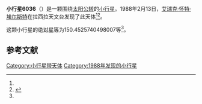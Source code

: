 {{Infobox planet
| bgcolour = #FFFFC0
| name = 6036 Weinberg
| symbol = 
| image = 
| caption = 
| discovery = yes
| discovery_ref = 
| discoverer = [[艾瑞克·怀特·埃尔斯特|艾瑞克·怀特·埃尔斯特]]
| discovery_site = [[拉西拉天文台|拉西拉天文台]] 
| discovered = 1988年2月13日
| designations = yes
| mp_name = 
| named_after = 
| alt_names = 1988 CV3/ 1990 RZ4
| mp_category = [[主带小行星|主带小行星]]
| orbit_ref = <ref name="a">[http://ssd.jpl.nasa.gov/sbdb.cgi?sstr=6036 6036 Weinberg] {{Wayback|url=http://ssd.jpl.nasa.gov/sbdb.cgi?sstr=6036 |date=20140815160331 }}，小行星數據庫瀏覽器（JPL Small-Body Database Browser）－[[美国国家航空航天局|美国国家航空航天局]]喷气推进实验室</ref>
| epoch = 2456400.5 (2013年4月18日更新)
| aphelion = {{convert|3.305339176636865|AU|km|3|abbr=on|lk=out}}
| perihelion = {{convert|2.207521009600397|AU|km|3|abbr=on}}
| semimajor = {{convert|2.756430093118631|AU|km|3|abbr=on}}
| eccentricity = 0.199137676
| period = 1671.548187 [[日|日]]<br />4.58[[儒略年|儒略年]]
| avg_speed = 
| inclination = 13.84953767978051
| asc_node = 189.584574997753
| mean_anomaly = 
| arg_peri = 150.4525740498007
| satellites = 
| physical_characteristics = yes
| dimensions = 
| mass = 
| density = 
| surface_grav = 
| escape_velocity = 
| sidereal_day = 
| axial_tilt = 
| pole_ecliptic_lat = 
| pole_ecliptic_lon = 
| albedo = 
| temperatures= 
| temp_name1 = 
| mean_temp_1 = 
| max_temp_1 = 
| temp_name2 = 
| max_temp_2 = 
| spectral_type = 
| abs_magnitude = 150.4525740498007
}}

'''小行星6036'''（{{lang-en|6036 Weinberg}}）是一颗围绕[[太阳|太阳]][[公转|公转]]的[[小行星|小行星]]。1988年2月13日，[[艾瑞克·怀特·埃尔斯特|艾瑞克·怀特·埃尔斯特]]在拉西拉天文台发现了此天体<ref name="a" /><ref>{{cite news|title=小行星列表|url=http://cfa-www.harvard.edu/iau/lists/NumberedMPs.txt|accessdate=2013-07-08|newspaper=哈佛大学|archive-date=2008-05-17|archive-url=https://web.archive.org/web/20080517010638/http://cfa-www.harvard.edu/iau/lists/NumberedMPs.txt|dead-url=no}}</ref>。

这颗小行星的[[绝对星等|绝对星等]]为150.4525740498007等<ref name="a" />。

==参考文献==
{{reflist}}
{{Minor Planet Number|[[小行星6035|小行星6035]]|[[小行星6037|小行星6037]]}}

{{小天体}}

[[Category:小行星带天体|Category:小行星带天体]]
[[Category:1988年发现的小行星|Category:1988年发现的小行星]]

{{asteroid-stub}}
